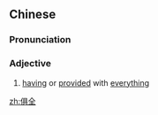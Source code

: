 ==Chinese==
{{zh-forms}}

===Pronunciation===
{{zh-pron
|m=jùquán
|c=keoi1 cyun4
|mn=kū-choân
|cat=a
}}

===Adjective===
{{zh-adj}}

# [[having]] or [[provide]]d with [[everything]]

[[zh:俱全]]